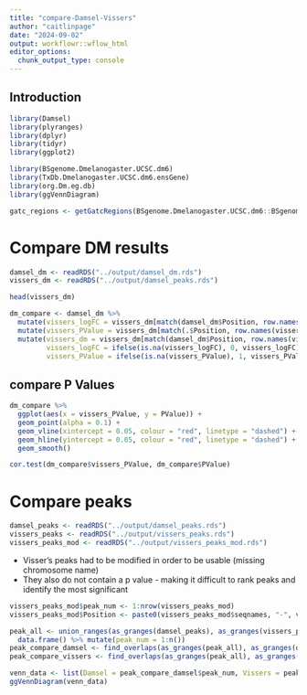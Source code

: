 ```yaml
---
title: "compare-Damsel-Vissers"
author: "caitlinpage"
date: "2024-09-02"
output: workflowr::wflow_html
editor_options:
  chunk_output_type: console
---
```


## Introduction

```r
library(Damsel)
library(plyranges)
library(dplyr)
library(tidyr)
library(ggplot2)

library(BSgenome.Dmelanogaster.UCSC.dm6)
library(TxDb.Dmelanogaster.UCSC.dm6.ensGene)
library(org.Dm.eg.db)
library(ggVennDiagram)
```

```r
gatc_regions <- getGatcRegions(BSgenome.Dmelanogaster.UCSC.dm6::BSgenome.Dmelanogaster.UCSC.dm6)$regions %>% data.frame()
```

# Compare DM results

```r
damsel_dm <- readRDS("../output/damsel_dm.rds")
vissers_dm <- readRDS("../output/damsel_peaks.rds")
```
```r
head(vissers_dm)
```
```r
dm_compare <- damsel_dm %>%
  mutate(vissers_logFC = vissers_dm[match(damsel_dm$Position, row.names(vissers_dm)), "logFC"]) %>%
  mutate(vissers_PValue = vissers_dm[match(.$Position, row.names(vissers_dm)), "PValue"]) %>%
  mutate(vissers_dm = vissers_dm[match(damsel_dm$Position, row.names(vissers_dm)), "significant"],
         vissers_logFC = ifelse(is.na(vissers_logFC), 0, vissers_logFC),
         vissers_PValue = ifelse(is.na(vissers_PValue), 1, vissers_PValue))
```

## compare P Values
```r
dm_compare %>%
  ggplot(aes(x = vissers_PValue, y = PValue)) +
  geom_point(alpha = 0.1) +
  geom_vline(xintercept = 0.05, colour = "red", linetype = "dashed") +
  geom_hline(yintercept = 0.05, colour = "red", linetype = "dashed") +
  geom_smooth()
```

```r
cor.test(dm_compare$vissers_PValue, dm_compare$PValue)
```

# Compare peaks

```r
damsel_peaks <- readRDS("../output/damsel_peaks.rds")
vissers_peaks <- readRDS("../output/vissers_peaks.rds")
vissers_peaks_mod <- readRDS("../output/vissers_peaks_mod.rds")
```

* Visser's peaks had to be modified in order to be usable (missing chromosome name)
* They also do not contain a p value - making it difficult to rank peaks and identify the most significant
```r
vissers_peaks_mod$peak_num <- 1:nrow(vissers_peaks_mod)
vissers_peaks_mod$Position <- paste0(vissers_peaks_mod$seqnames, "-", vissers_peaks_mod$start)
```


```r
peak_all <- union_ranges(as_granges(damsel_peaks), as_granges(vissers_peaks_mod)) %>% 
  data.frame() %>% mutate(peak_num = 1:n())
peak_compare_damsel <- find_overlaps(as_granges(peak_all), as_granges(damsel_peaks)) %>% data.frame()
peak_compare_vissers <- find_overlaps(as_granges(peak_all), as_granges(vissers_peaks_mod)) %>% data.frame()
```

```r
venn_data <- list(Damsel = peak_compare_damsel$peak_num, Vissers = peak_compare_vissers$peak_num)
ggVennDiagram(venn_data)
```

